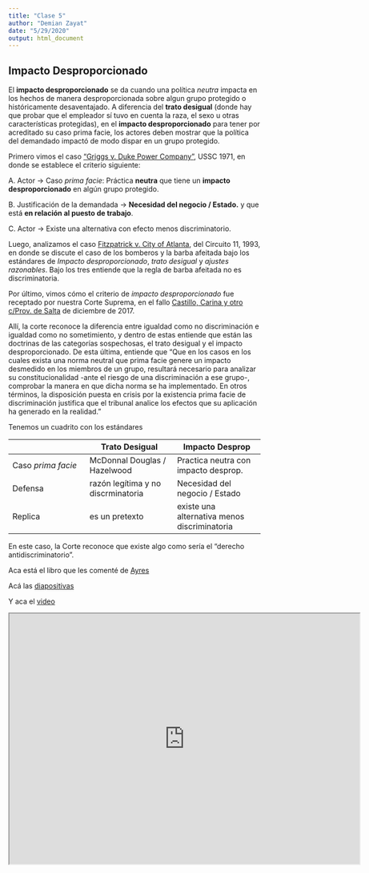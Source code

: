 ```yaml
---
title: "Clase 5"
author: "Demian Zayat"
date: "5/29/2020"
output: html_document
---
```


## Impacto Desproporcionado

El **impacto desproporcionado** se da cuando una política _neutra_ impacta en los hechos de manera desproporcionada sobre algun grupo protegido o históricamente desaventajado. A diferencia del **trato desigual** (donde hay que probar que el empleador sí tuvo en cuenta la raza, el sexo u otras características protegidas), en el **impacto desproporcionado** para tener por acreditado su caso prima facie, los actores deben mostrar que la política del demandado impactó de modo dispar en un grupo protegido.

Primero vimos el caso ["Griggs v. Duke Power Company"](https://drive.google.com/file/d/1HZzAUDnM0NXNH8mD4cULhhrLqWIbVPP0/preview), USSC 1971, en donde se establece el criterio siguiente:

A. Actor $\rightarrow$ Caso _prima facie_: Práctica **neutra** que tiene un **impacto desproporcionado** en algún grupo protegido.
    
B. Justificación de la demandada $\rightarrow$ **Necesidad del negocio / Estado.** y  que está **en relación al puesto de trabajo**.

C. Actor $\rightarrow$ Existe una alternativa con efecto menos discriminatorio.


Luego, analizamos el caso [Fitzpatrick v. City of Atlanta](https://drive.google.com/file/d/1LiKpBX0iaeiO3_g8llVIfDTcgeYJ7juC/preview), del Circuito 11, 1993, en donde se discute el caso de los bomberos y la barba afeitada bajo los estándares de _Impacto desproporcionado_, _trato desigual_ y _ajustes razonables_. Bajo los tres entiende que la regla de barba afeitada no es discriminatoria.

Por último, vimos cómo el criterio de _impacto desproporcionado_ fue receptado por nuestra Corte Suprema, en el fallo [Castillo, Carina y otro c/Prov. de Salta](https://drive.google.com/file/d/1V93vkr8E6h1RMIHXtT1DpYQRoB7HpIcL/preview) de diciembre de 2017.

Allí, la corte reconoce la diferencia entre igualdad como no discriminación e igualdad como no sometimiento, y dentro de estas entiende que están las doctrinas de las categorías sospechosas, el trato desigual y el impacto desproporcionado.
De esta última, entiende que "Que en los casos en los cuales exista una norma neutral que prima facie genere un impacto desmedido en los miembros de un grupo, resultará necesario para analizar su constitucionalidad -ante el riesgo de una discriminación a ese grupo-, comprobar la manera en que dicha norma se ha implementado. En otros términos, la disposición puesta en crisis por la existencia prima facie de discriminación justifica que el tribunal analice los efectos que su aplicación ha generado en la realidad."

Tenemos un cuadrito con los estándares 

| |Trato Desigual | Impacto Desprop
--------|---------|---------
Caso _prima facie_ |McDonnal Douglas / Hazelwood | Practica neutra con impacto desprop.
Defensa | razón legítima y no discrminatoria | Necesidad del negocio / Estado
Replica |es un pretexto | existe una alternativa menos discriminatoria


En este caso, la Corte reconoce que existe algo como sería el "derecho antidiscriminatorio".

Aca está el libro que les comenté de [Ayres](https://drive.google.com/open?id=1NgWibH_XDRJpdNbKsjna0trzQ0hKiKSz)



Acá las [diapositivas](https://cursoinadiclase5.netlify.app/)

Y aca el [video](https://drive.google.com/open?id=1ED3hdt1JEid4Xm9mPfkDj8GSfxeo2qFM)

<iframe src="https://drive.google.com/file/d/1ED3hdt1JEid4Xm9mPfkDj8GSfxeo2qFM/preview" width="700" height="500"></iframe>


